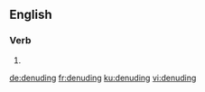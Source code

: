 
==English==

===Verb===
{{head|en|present participle}}

# {{present participle of|denude|lang=en}}

[[de:denuding]]
[[fr:denuding]]
[[ku:denuding]]
[[vi:denuding]]